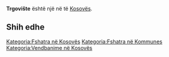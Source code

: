 {{Fshat në Kosovës
 | Emri                = Trgovište
| srp_N_name = Trgovište
| srp_N_FULL_NAME_RO = Trgovište
| srp_N_FULL_NAME_ND_RO = Trgoviste
| srp_N_SORT_NAME_RG = TRGOVISTE
| srp_N_FULL_NAME_RG = Trgovište
| srp_N_FULL_NAME_ND_RG = Trgoviste

 | Emri (Rasa dhanore) = 
 | Figura              = 
 | Shteti              = Kosovo
 | Komuna              = 
 | Kodi postar         = 
 | Sipërfaqja          = 

 | Popullsia           = 

 | Regj. i popullsisë  = 
 | Dend. e popullsisë  = 
 | Faqja zyrtare       = 
 <!--- Koordinatat ----> 
 | Gjerësia            = 42.323611
 | Gjatësia            = 21.121111
 | Lartësia            = 
}}
'''Trgovište''' është një [[]] në [[]] të [[Kosovës]].

<!-- == Gjeografia == -->
<!-- == Historia == -->
<!-- == Demografia == -->
== Shih edhe ==
{{Komuna }}
{{Kosovo-Administrata-Cung}}

[[Kategoria:Fshatra në Kosovës]]
[[Kategoria:Fshatra në Kommunes ]]
[[Kategoria:Vendbanime në Kosovës]]